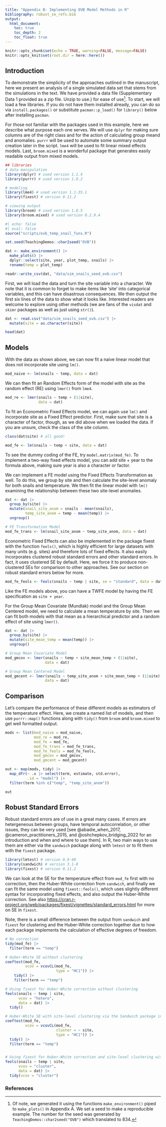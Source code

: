 ```yaml
---
title: "Appendix B: Implementing OVB Model Methods in R"
bibliography: robust_se_refs.bib
output:
  html_document:
    toc: true
    toc_depth: 2
    toc_float: true
---
```


```r
knitr::opts_chunk$set(echo = TRUE, warning=FALSE, message=FALSE)
knitr::opts_knit$set(root.dir = here::here())
```

## Introduction

To demonstrate the simplicity of the approaches outlined in the manuscript, here we present an analysis of a single simulated data set that stems from the simulations in the text. We have provided a data file (Supplementary Data 1 provided as a zip file. Unzip to use.) for ease of use[^1]. To start, we will load a few libraries. If you do not have them installed already, you can do so via `install.packages()` or substitute `pacman::p_load()` for `library()` below after installing `pacman`.

[^1]: Of note, we generated it using the functions `make_environment()` piped to `make_plots()` in Appendix A. We set a seed to make a reproducible example. The number for the seed was generated by `TeachingDemos::char2seed("OVB")` which translated to 834.

For those not familiar with the packages used in this example, here we describe what purpose each one serves. We will use `dplyr` for making sure columns are of the right class and for the action of calculating group meand and anomalies. `purrr` will be used to automate some summary output creation later in the script. `lme4` will be used to fit linear mixed effects models. Last, `broom.mixed` is a wonderful package that generates easily readable output from mixed models.

```r
## libraries
# data manipulation
library(dplyr) # used version 1.1.4
library(purrr) # used version 1.0.2

# modeling
library(lme4) # used version 1.1-35.1
library(fixest) # version 0.11.2

# viewing output
library(broom) # used version 1.0.5
library(broom.mixed) # used version 0.2.9.4
```


```r
#| echo: false
#| eval: false
source("scripts/ovb_temp_snail_funs.R")

set.seed(TeachingDemos::char2seed("OVB"))

dat <- make_environment() |>
  make_plots() |>
  dplyr::select(site, year, plot_temp, snails) |>
  rename(temp = plot_temp)

readr::write_csv(dat, "data/sim_snails_seed_ovb.csv")
```

First, we will load the data and turn the site variable into a character. We note that it is common to forget to make items like 'site' into categorical variables, and this can have disastrous consequences. We then output the first six lines of the data to show what it looks like. Interested readers are welcome to explore using other methods (we are fans of the `visdat` and `skimr` packages as well as just using `str()`).

```r
dat <- read.csv("data/sim_snails_seed_ovb.csv") |>
  mutate(site = as.character(site))

head(dat)
```


## Models

With the data as shown above, we can now fit a naive linear model that does not incorporate site using `lm()`.

```r
mod_naive <- lm(snails ~ temp, data = dat)
```

We can then fit an Random Effects form of the model with site as the random effect (RE) using `lmer()` from `lme4`.

```r
mod_re <- lmer(snails ~ temp + (1|site),
               data = dat)
```

To fit an Econometric Fixed Effects model, we can again use `lm()` and incorporate site as a Fixed Effect predictor. First, make sure that site is a character of factor, though, as we did above when we loaded the data. If you are unsure, check the class of the site column. 

```r
class(dat$site) # all good!

mod_fe <- lm(snails ~ temp + site, data = dat)
```

To see the dummy coding of the FE, try `model.matrix(mod_fe)`. To implement a two-way fixed effects model, you can add site + year to the formula above, making sure year is also a character or factor.

We can implement a FE model using the Fixed Effects Transformation as well. To do this, we group by site and then calculate the site-level anomaly for both snails and temperature. We then fit the linear model with `lm()` examining the relationship between these two site-level anomalies.

```r
dat <- dat |>
  group_by(site) |>
  mutate(snail_site_anom = snails - mean(snails),
         temp_site_anom = temp - mean(temp)) |>
  ungroup()

# FE Transformation Model
mod_fe_trans <- lm(snail_site_anom ~ temp_site_anom, data = dat)
```

Econometric Fixed Effects can also be implemented in the package fixest with the function `feols()`, which is highly efficient for large datasets with many units (e.g. sites) and therefore lots of fixed effects. It also easily incorporates clustered robust standard errors and other standard errors. In fact, it uses clustered SE by default. Here, we force it to produce non-clustered SEs for comparison to other approaches. See our section on robust standard errors below for more.

```r
mod_fe_feols <- feols(snails ~ temp | site, se = "standard", data = dat) 
```

Like the FE models above, you can have a TWFE model by having the FE specification as `site + year`.

For the Group Mean Covariate (Mundlak) model and the Group Mean Centered model, we need to calculate a mean temperature by site. Then we can fit both models with that mean as a hierarchical predictor and a random effect of site using `lmer()`.

```r

dat <- dat |>
  group_by(site) |>
  mutate(site_mean_temp = mean(temp)) |>
  ungroup()

# Group Mean Covariate Model
mod_gmcov <- lmer(snails ~ temp + site_mean_temp + (1|site),
                  data = dat)

# Group Mean Centered Model
mod_gmcent <- lmer(snails ~ temp_site_anom + site_mean_temp + (1|site),
                  data = dat)
```


## Comparison

Let's compare the performance of these different models as estimators of the temperature effect. Here, we create a named list of models, and then use `purrr::map()` functions along with `tidy()` from `broom` and `broom.mixed` to get well formatted output.

```r
mods <- list(mod_naive = mod_naive, 
             mod_re = mod_re, 
             mod_fe = mod_fe,
             mod_fe_trans = mod_fe_trans,
             mod_fe_feols = mod_fe_feols,
             mod_gmcov = mod_gmcov,
             mod_gmcent = mod_gmcent)

out <- map(mods, tidy) |>
  map_dfr(~ .x |> select(term, estimate, std.error),
          .id = "model") |>
  filter(term %in% c("temp", "temp_site_anom"))

out
```


## Robust Standard Errors

Robust standard errors are of use in a great many cases. If errors are hetergeneous between groups, have temporal autocorrelation, or other issues, they can be very used [see @abadie_when_2017, @cameron_practitioners_2015, and @oshchepkov_bridging_2022 for an introduction and when and where to use them]. In R, two main ways to use them are either via the `sandwich` package along with `lmtest` or to fit them with the `fixest` package.

```r
library(lmtest) # version 0.9-40
library(sandwich) # version 3.1-0
library(fixest) # version 0.11.2
```

We can look at the SE for the temperature effect from `mod_fe` first with no correction, then the Huber-White correction from `sandwich`, and finally we can fit the same model using `fixest::feols()`, which uses slightly different syntax for incorporating fixed effects, and also output the Huber-White correction. See also [https://cran.r-project.org/web/packages/fixest/vignettes/standard_errors.html](https://cran.r-project.org/web/packages/fixest/vignettes/standard_errors.html) for more on SE in `fixest`.

Note, there is a small difference between the output from `sandwich` and `fixest` for clustering and the Huber-White correction together due to how each package implements the calculation of effective degrees of freedom.

```r
# No correction
tidy(mod_fe) |>
  filter(term == "temp")

# Huber-White SE without clustering
coeftest(mod_fe, 
         vcov = vcovCL(mod_fe, 
                       type = "HC1")) |>
    tidy() |>
    filter(term == "temp")

# Using fixest for Huber-White correction without clustering
feols(snails ~ temp | site, 
      vcov = "hetero",
      data = dat) |>
  tidy()

# Huber-White SE with site-level clustering via the Sandwich package in R 
coeftest(mod_fe, 
         vcov = vcovCL(mod_fe, 
                       cluster = ~ site,
                       type = "HC1")) |>
  tidy() |>
  filter(term == "temp")


# Using fixest for Huber-White correction and site-level clustering with feols
feols(snails ~ temp | site, 
      vcov = "cluster",
      data = dat) |>
  tidy(vcov = "cluster")


```

### References

::: {#refs}
:::
